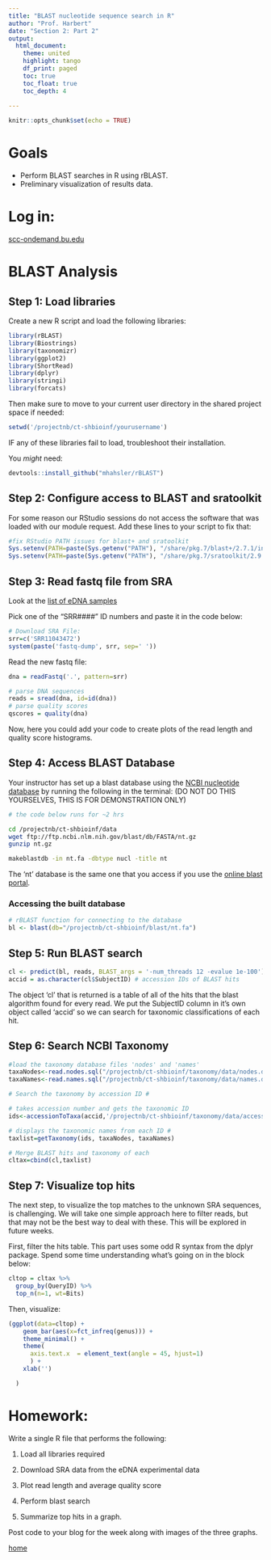 ```yaml
---
title: "BLAST nucleotide sequence search in R"
author: "Prof. Harbert"
date: "Section 2: Part 2"
output: 
  html_document:
    theme: united
    highlight: tango
    df_print: paged
    toc: true
    toc_float: true
    toc_depth: 4
  
---
```



```r
knitr::opts_chunk$set(echo = TRUE)
```

# Goals

+ Perform BLAST searches in R using rBLAST.
+ Preliminary visualization of results data.

# Log in:

[scc-ondemand.bu.edu](https://scc-ondemand.bu.edu)

# BLAST Analysis

## Step 1: Load libraries

Create a new R script and load the following libraries:

```R
library(rBLAST)
library(Biostrings)
library(taxonomizr)
library(ggplot2)
library(ShortRead)
library(dplyr)
library(stringi)
library(forcats)
```

Then make sure to move to your current user directory in the shared project space if needed:

```R
setwd('/projectnb/ct-shbioinf/yourusername')
```

IF any of these libraries fail to load, troubleshoot their installation.

You *might* need:

```R
devtools::install_github("mhahsler/rBLAST")
```


## Step 2: Configure access to BLAST and sratoolkit

For some reason our RStudio sessions do not access the software that was loaded with our module request. Add these lines to your script to fix that:

```R

#fix RStudio PATH issues for blast+ and sratoolkit
Sys.setenv(PATH=paste(Sys.getenv("PATH"), "/share/pkg.7/blast+/2.7.1/install/bin", sep=":"))
Sys.setenv(PATH=paste(Sys.getenv("PATH"), "/share/pkg.7/sratoolkit/2.9.2/install/bin/", sep=":"))

```

## Step 3: Read fastq file from SRA

Look at the [list of eDNA samples](https://www.ncbi.nlm.nih.gov/Traces/study/?query_key=4&WebEnv=NCID_1_97008579_130.14.22.33_5555_1581554983_1331705789_0MetA0_S_HStore&o=acc_s%3Aa)

Pick one of the "SRR####" ID numbers and paste it in the code below:

```R
# Download SRA File:
srr=c('SRR11043472')
system(paste('fastq-dump', srr, sep=' '))

```

Read the new fastq file:

```R
dna = readFastq('.', pattern=srr)

# parse DNA sequences
reads = sread(dna, id=id(dna))
# parse quality scores
qscores = quality(dna)
```

Now, here you could add your code to create plots of the read length and quality score histograms.


## Step 4: Access BLAST Database

Your instructor has set up a blast database using the [NCBI nucleotide database](https://www.ncbi.nlm.nih.gov/nuccore) by running the following in the terminal: (DO NOT DO THIS YOURSELVES, THIS IS FOR DEMONSTRATION ONLY)

```bash
# the code below runs for ~2 hrs

cd /projectnb/ct-shbioinf/data
wget ftp://ftp.ncbi.nlm.nih.gov/blast/db/FASTA/nt.gz
gunzip nt.gz 

makeblastdb -in nt.fa -dbtype nucl -title nt


```

The 'nt' database is the same one that you access if you use the [online blast portal](https://blast.ncbi.nlm.nih.gov/Blast.cgi?PROGRAM=blastn&PAGE_TYPE=BlastSearch&LINK_LOC=blasthome).


### Accessing the built database

```R
# rBLAST function for connecting to the database
bl <- blast(db="/projectnb/ct-shbioinf/blast/nt.fa")
```

## Step 5: Run BLAST search

```R
cl <- predict(bl, reads, BLAST_args = '-num_threads 12 -evalue 1e-100')
accid = as.character(cl$SubjectID) # accession IDs of BLAST hits

```

The object 'cl' that is returned is a table of all of the hits that the blast algorithm found for every read. We put the SubjectID column in it's own object called 'accid' so we can search for taxonomic classifications of each hit.

## Step 6: Search NCBI Taxonomy

```R
#load the taxonomy database files 'nodes' and 'names'
taxaNodes<-read.nodes.sql("/projectnb/ct-shbioinf/taxonomy/data/nodes.dmp")
taxaNames<-read.names.sql("/projectnb/ct-shbioinf/taxonomy/data/names.dmp")

# Search the taxonomy by accession ID #

# takes accession number and gets the taxonomic ID
ids<-accessionToTaxa(accid,'/projectnb/ct-shbioinf/taxonomy/data/accessionTaxa.sql')

# displays the taxonomic names from each ID #
taxlist=getTaxonomy(ids, taxaNodes, taxaNames)

# Merge BLAST hits and taxonomy of each
cltax=cbind(cl,taxlist)

```

## Step 7: Visualize top hits

The next step, to visualize the top matches to the unknown SRA sequences, is challenging. We will take one simple approach here to filter reads, but that may not be the best way to deal with these. This will be explored in future weeks.

First, filter the hits table. This part uses some odd R syntax from the dplyr package. Spend some time understanding what's going on in the block below:

```R
cltop = cltax %>% 
  group_by(QueryID) %>% 
  top_n(n=1, wt=Bits)

```
Then, visualize:

```R
(ggplot(data=cltop) +
    geom_bar(aes(x=fct_infreq(genus))) +
    theme_minimal() +
    theme(    
      axis.text.x  = element_text(angle = 45, hjust=1)
      ) +
    xlab('')

  )
```

# Homework:

Write a single R file that performs the following:

1) Load all libraries required

2) Download SRA data from the eDNA experimental data

3) Plot read length and average quality score

4) Perform blast search

5) Summarize top hits in a graph.

Post code to your blog for the week along with images of the three graphs.

[home](https://devbioinformatics/bio332)

